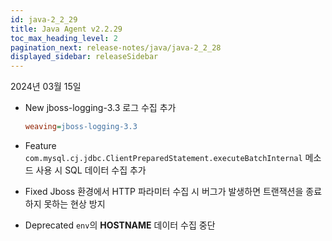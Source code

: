 ```yaml
---
id: java-2_2_29
title: Java Agent v2.2.29
toc_max_heading_level: 2
pagination_next: release-notes/java/java-2_2_28
displayed_sidebar: releaseSidebar
---
```


2024년 03월 15일

- <Status>New</Status> jboss-logging-3.3 로그 수집 추가

  ```ini title='whatap.conf'
  weaving=jboss-logging-3.3
  ```

- <Status>Feature</Status> <code>com.mysql.cj.jdbc.ClientPreparedStatement.executeBatchInternal</code> 메소드 사용 시 SQL 데이터 수집 추가

- <Status>Fixed</Status> Jboss 환경에서 HTTP 파라미터 수집 시 버그가 발생하면 트랜잭션을 종료하지 못하는 현상 방지

- <Status>Deprecated</Status> <code>env</code>의 <b>HOSTNAME</b> 데이터 수집 중단


<DownloadJava ver="2.2.29" />